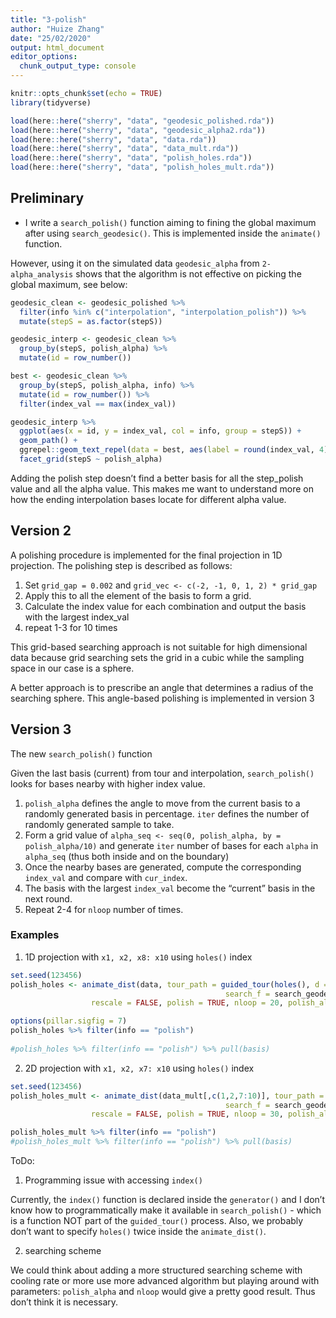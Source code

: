 ```yaml
---
title: "3-polish"
author: "Huize Zhang"
date: "25/02/2020"
output: html_document
editor_options: 
  chunk_output_type: console
---
```


```r
knitr::opts_chunk$set(echo = TRUE)
library(tidyverse)

load(here::here("sherry", "data", "geodesic_polished.rda"))
load(here::here("sherry", "data", "geodesic_alpha2.rda"))
load(here::here("sherry", "data", "data.rda"))
load(here::here("sherry", "data", "data_mult.rda"))
load(here::here("sherry", "data", "polish_holes.rda"))
load(here::here("sherry", "data", "polish_holes_mult.rda"))

```

## Preliminary 

- I write a `search_polish()` function aiming to fining the global maximum after using `search_geodesic()`. This is implemented inside the `animate()` function. 

However, using it on the simulated data `geodesic_alpha` from `2-alpha_analysis` shows that the algorithm is not effective on picking the global maximum, see below:

```r
geodesic_clean <- geodesic_polished %>%
  filter(info %in% c("interpolation", "interpolation_polish")) %>%
  mutate(stepS = as.factor(stepS))

geodesic_interp <- geodesic_clean %>%
  group_by(stepS, polish_alpha) %>%
  mutate(id = row_number())

best <- geodesic_clean %>%
  group_by(stepS, polish_alpha, info) %>%
  mutate(id = row_number()) %>%
  filter(index_val == max(index_val))

geodesic_interp %>%
  ggplot(aes(x = id, y = index_val, col = info, group = stepS)) +
  geom_path() +
  ggrepel::geom_text_repel(data = best, aes(label = round(index_val, 4))) +
  facet_grid(stepS ~ polish_alpha)

```

Adding the polish step doesn't find a better basis for all the step_polish value and all the alpha value. This makes me want to understand more on how the ending interpolation bases locate for different alpha value. 


## Version 2

A polishing procedure is implemented for the final projection in 1D projection. The polishing step is described as follows: 

1. Set `grid_gap = 0.002` and `grid_vec <- c(-2, -1, 0, 1, 2) * grid_gap`
2. Apply this to all the element of the basis to form a grid.
3. Calculate the index value for each combination and output the basis with the largest index_val
4. repeat 1-3 for 10 times

This grid-based searching approach is not suitable for high dimensional data because grid searching sets the grid in a cubic while the sampling space in our case is a sphere.

A better approach is to prescribe an angle that determines a radius of the searching sphere. This angle-based polishing is implemented in version 3


## Version 3

The new `search_polish()` function 

Given the last basis (current) from tour and interpolation, `search_polish()` looks for bases nearby with higher index value. 

1. `polish_alpha` defines the angle to move from the current basis to a randomly generated basis in percentage.  `iter` defines the number of randomly generated sample to take. 
2. Form a grid value of `alpha_seq <- seq(0, polish_alpha, by = polish_alpha/10)` and generate `iter` number of bases for each `alpha` in `alpha_seq` (thus both inside and on the boundary)
3. Once the nearby bases are generated, compute the corresponding `index_val` and compare with `cur_index`. 
4. The basis with the largest `index_val` become the "current" basis in the next round. 
5. Repeat 2-4 for `nloop` number of times. 


### Examples

1) 1D projection with `x1, x2, x8: x10` using `holes()` index

```r
set.seed(123456)
polish_holes <- animate_dist(data, tour_path = guided_tour(holes(), d = 1,
                                                search_f = search_geodesic_latest),
                  rescale = FALSE, polish = TRUE, nloop = 20, polish_alpha = 0.005)
```

```r
options(pillar.sigfig = 7)
polish_holes %>% filter(info == "polish")
  
#polish_holes %>% filter(info == "polish") %>% pull(basis)
```


2) 2D projection with `x1, x2, x7: x10` using `holes()` index

```r
set.seed(123456)
polish_holes_mult <- animate_dist(data_mult[,c(1,2,7:10)], tour_path = guided_tour(holes(), d = 2,
                                                search_f = search_geodesic_latest),
                  rescale = FALSE, polish = TRUE, nloop = 30, polish_alpha = 0.05)
```


```r
polish_holes_mult %>% filter(info == "polish") 
#polish_holes_mult %>% filter(info == "polish") %>% pull(basis)
```

ToDo: 

1. Programming issue with accessing `index()` 

Currently, the `index()` function is declared inside the `generator()` and I don't know how to programmatically make it available in `search_polish()` - which is a function NOT part of the `guided_tour()` process. Also, we probably don't want to specify `holes()` twice inside the `animate_dist()`. 

2. searching scheme

We could think about adding a more structured searching scheme with cooling rate or more use more advanced algorithm but playing around with parameters: `polish_alpha` and `nloop` would give a pretty good result. Thus don't think it is necessary.



